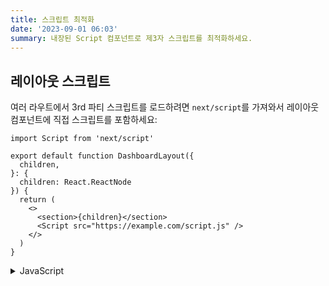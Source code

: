 ```yaml
---
title: 스크립트 최적화
date: '2023-09-01 06:03'
summary: 내장된 Script 컴포넌트로 제3자 스크립트를 최적화하세요.
---
```


<TOCInline toc={props.toc} asDisclosure />


## 레이아웃 스크립트

여러 라우트에서 3rd 파티 스크립트를 로드하려면 `next/script`를 가져와서 레이아웃 컴포넌트에 직접 스크립트를 포함하세요:

```tsx filename="app/dashboard/layout.tsx" switcher
import Script from 'next/script'

export default function DashboardLayout({
  children,
}: {
  children: React.ReactNode
}) {
  return (
    <>
      <section>{children}</section>
      <Script src="https://example.com/script.js" />
    </>
  )
}
```
<details>
    <summary>JavaScript</summary>
```jsx filename="app/dashboard/layout.js" switcher
import Script from 'next/script'

export default function DashboardLayout({ children }) {
  return (
    <>
      <section>{children}</section>
      <Script src="https://example.com/script.js" />
    </>
  )
}
```
</details>

사용자가 폴더 라우트(예: `dashboard/page.js`) 또는 중첩된 라우트(예: `dashboard/settings/page.js`)에 접근하면 3rd 파티 스크립트가 가져와집니다. Next.js는 사용자가 동일한 레이아웃의 여러 라우트 사이를 이동하더라도 스크립트가 **한 번만 로드되도록** 보장합니다.


## 애플리케이션 스크립트

모든 라우트에 3rd 파티 스크립트를 로드하려면 `next/script`를 가져와서 루트 레이아웃에 직접 스크립트를 포함하세요:

```tsx filename="app/layout.tsx" switcher
import Script from 'next/script'

export default function RootLayout({
  children,
}: {
  children: React.ReactNode
}) {
  return (
    <html lang="en">
      <body>{children}</body>
      <Script src="https://example.com/script.js" />
    </html>
  )
}
```
<details>
    <summary>JavaScript</summary>
```jsx filename="app/layout.js" switcher
import Script from 'next/script'

export default function RootLayout({ children }) {
  return (
    <html lang="en">
      <body>{children}</body>
      <Script src="https://example.com/script.js" />
    </html>
  )
}
```
</details>


이 스크립트는 애플리케이션의 _모든_ 라우트에 접근될 때 로드 및 실행됩니다. Next.js는 사용자가 여러 페이지 사이를 이동하더라도 스크립트가 **한 번만 로드되도록** 보장합니다.

> **추천**: 성능에 불필요한 영향을 최소화하기 위해 특정 페이지 또는 레이아웃에만 3rd 파티 스크립트를 포함하는 것을 추천합니다.

## 전략

`next/script`의 기본 동작은 모든 페이지나 레이아웃에서 3rd 파티 스크립트를 로드하게 해줍니다. 하지만 `strategy` 속성을 사용하여 로딩 동작을 미세 조정할 수 있습니다:

- `beforeInteractive`: Next.js 코드나 페이지 hydration 이전에 스크립트를 로드합니다.
- `afterInteractive`: (**기본값**) 페이지에서 일부 hydration 이후에 빠르게 스크립트를 로드합니다.
- `lazyOnload`: 브라우저의 유휴 시간 동안 스크립트를 로드합니다.
- `worker`: (실험적) 웹 워커에서 스크립트를 로드합니다.

각 전략과 사용 사례에 대해 더 자세히 알아보려면 [`next/script`](/docs/app/api-reference/components/script#strategy) API 참조 문서를 참조하세요.

### 웹 워커로 스크립트 오프로딩하기 (실험적)

> **경고:** `worker` 전략은 아직 안정적이지 않으며 [`app`](/docs/app/building-your-application/routing/defining-routes) 디렉토리와 함께 작동하지 않습니다. 주의하여 사용하세요.

`worker` 전략을 사용하는 스크립트는 [Partytown](https://partytown.builder.io/)을 사용하여 웹 워커에서 오프로드 및 실행됩니다. 이것은 주 스레드를 나머지 응용 프로그램 코드에 전용으로 사용함으로써 사이트의 성능을 향상시킬 수 있습니다.

이 전략은 여전히 실험적이며 `next.config.js`에서 `nextScriptWorkers` 플래그가 활성화된 경우에만 사용할 수 있습니다:

```js filename="next.config.js"
module.exports = {
  experimental: {
    nextScriptWorkers: true,
  },
}
```

그런 다음 `next`를 실행하면 (보통 `npm run dev` 또는 `yarn dev`) Next.js는 필요한 패키지의 설치를 안내합니다:

```bash filename="Terminal"
npm run dev
```

이러한 지침이 표시됩니다: Partytown을 설치하려면 `npm install @builder.io/partytown`를 실행하세요.

설치가 완료되면, `strategy="worker"`를 정의하면 애플리케이션에서 Partytown을 자동으로 인스턴스화하고 스크립트를 웹 워커로 오프로드합니다.

```tsx filename="pages/home.tsx" switcher
import Script from 'next/script'

export default function Home() {
  return (
    <>
      <Script src="https://example.com/script.js" strategy="worker" />
    </>
  )
}
```
<details>
    <summary>JavaScript</summary>
```jsx filename="pages/home.js" switcher
import Script from 'next/script'

export default function Home() {
  return (
    <>
      <Script src="https://example.com/script.js" strategy="worker" />
    </>
  )
}
```
</details>

웹 워커에서 3rd 파티 스크립트를 로딩할 때 고려해야 할 여러 단점이 있습니다. 자세한 정보는 Partytown의 [tradeoffs](https://partytown.builder.io/trade-offs) 문서를 참조하세요.



## 인라인 스크립트

인라인 스크립트, 또는 외부 파일에서 로드되지 않는 스크립트는 Script 컴포넌트에서도 지원됩니다. 중괄호 안에 JavaScript를 배치함으로써 작성할 수 있습니다:

```jsx
<Script id="show-banner">
  {`document.getElementById('banner').classList.remove('hidden')`}
</Script>
```

또는 `dangerouslySetInnerHTML` 속성을 사용하여 작성할 수 있습니다:

```jsx
<Script
  id="show-banner"
  dangerouslySetInnerHTML={{
    __html: 
    `document.getElementById('banner').classList.remove('hidden')`,
  }}
/>
```

> **경고**: Next.js에서 스크립트를 추적하고 최적화하기 위해서는 인라인 스크립트에 `id` 속성이 반드시 할당되어야 합니다.

## 추가 코드 실행

이벤트 핸들러는 Script 컴포넌트와 함께 사용하여 특정 이벤트 발생 후 추가 코드를 실행할 수 있습니다:

- `onLoad`: 스크립트 로딩이 완료된 후 코드를 실행합니다.
- `onReady`: 스크립트 로딩이 완료되고 컴포넌트가 마운트될 때마다 코드를 실행합니다.
- `onError`: 스크립트 로딩에 실패하면 코드를 실행합니다.

이러한 핸들러들은 `next/script`가 [클라이언트 컴포넌트](/docs/app/building-your-application/rendering/client-components) 내에서 import되고 사용될 때만 작동하며, 코드의 첫 번째 줄로 `"use client"`가 정의되어야 합니다:

```tsx filename="app/page.tsx" switcher
'use client'

import Script from 'next/script'

export default function Page() {
  return (
    <>
      <Script
        src="https://example.com/script.js"
        onLoad={() => {
          console.log('Script has loaded')
        }}
      />
    </>
  )
}
```
<details>
    <summary>JavaScript</summary>
```jsx filename="app/page.js" switcher
'use client'

import Script from 'next/script'

export default function Page() {
  return (
    <>
      <Script
        src="https://example.com/script.js"
        onLoad={() => {
          console.log('Script has loaded')
        }}
      />
    </>
  )
}
```
</details>

각 이벤트 핸들러에 대한 자세한 내용과 예제를 보려면 [`next/script`](/docs/app/api-reference/components/script#onload) API 참조 문서를 참조하세요.


## 추가 속성

[`nonce`](https://developer.mozilla.org/docs/Web/HTML/Global_attributes/nonce) 또는 [사용자 정의 데이터 속성](https://developer.mozilla.org/docs/Web/HTML/Global_attributes/data-*)과 같이 Script 컴포넌트에서 사용되지 않는 많은 DOM 속성을 `<script>` 요소에 할당할 수 있습니다. 추가 속성을 포함하면 이를 자동으로 최종 최적화된 HTML에 포함된 `<script>` 요소로 전달합니다.
